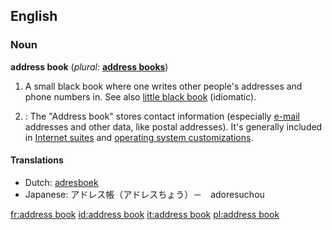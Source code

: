 ==English==

===Noun===
'''address book'''  (''plural:'' '''[[address books]]''')
# A small black book where one writes other people's addresses and phone numbers in.  See also [[little black book]] (idiomatic).
# {{computing}}: The "Address book" stores contact information (especially [[e-mail]] addresses and other data, like postal addresses).  It's generally included in [[w:Internet suite|Internet suites]] and  [[w:operating  system|operating system customizations]].

====Translations====
*Dutch: [[adresboek]] {{n}}
*Japanese: アドレス帳（アドレスちょう）－　adoresuchou

[[fr:address book]]
[[id:address book]]
[[it:address book]]
[[pl:address book]]